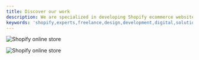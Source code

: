 ```yaml
---
title: Discover our work
description: We are specialized in developing Shopify ecommerce websites for clients all over the world.
keywords: 'shopify,experts,freelance,design,development,digital,solutions,e-commerce,web,studio,shopify,developer,odoo'
---
```


<FeatureCard
  subTitle="Frontend development"
  title="Gastby framework"
  actionIcon="arrowRight"
  href="https://www.creatiweb.ca"
  color="dark">

![Shopify online store](../images/creatiwebca.png)

</FeatureCard>

<FeatureCard
  subTitle="Design and setup"
  title="Shopify online store"
  actionIcon="arrowRight"
  href="https://www.ninaconceptcadeau.com"
  color="dark">

![Shopify online store](../images/shopify-online-store.png)

</FeatureCard>